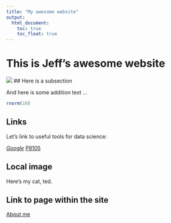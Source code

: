 ```yaml
---
title: "My awesome website"
output: 
  html_document:
    toc: true
    toc_float: true
---
```


# This is Jeff's awesome website

![](https://media.giphy.com/media/drXGoW1iudhKw/giphy.gif)
## Here is a subsection

And here is some addition text ...

```r
rnorm(10)
```

## Links

Let's link to useful tools for data science:

*[Google](https://www.google.com)
*[P8105](https://p8105.com)

## Local image
Here's my cat, ted.

## Link to page within the site

[About me](about.html)



